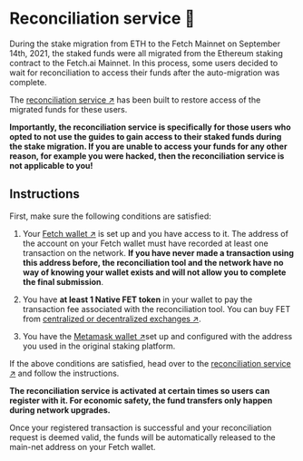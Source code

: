 # Reconciliation service 🤝

During the stake migration from ETH to the Fetch Mainnet on September 14th, 2021, the staked funds were all migrated from the Ethereum staking contract to the Fetch.ai Mainnet. In this process, some users decided to wait for reconciliation to access their funds after the auto-migration was complete.

The [reconciliation service ↗️](https://browse-fetchhub.fetch.ai/reconciliation) has been built to restore access of the migrated funds for these users.

**Importantly, the reconciliation service is specifically for those users who opted to not use the guides to gain access to their staked funds during the stake migration. If you are unable to access your funds for any other reason, for example you were hacked, then the reconciliation service is not applicable to you!**

## Instructions

First, make sure the following conditions are satisfied:

1. Your [Fetch wallet ↗️](/guides/fetch-network/fetch-wallet-getting-started.mdx) is set up and you have access to it. The address of the account on your Fetch wallet must have recorded at least one transaction on the network. **If you have never made a transaction using this address before, the reconciliation tool and the network have no way of knowing your wallet exists and will not allow you to complete the final submission**.

2. You have **at least 1 Native FET token** in your wallet to pay the transaction fee associated with the reconciliation tool. You can buy FET from [centralized or decentralized exchanges ↗️](https://fetch-ai.network/get-fet/).

3. You have the [Metamask wallet ↗️](https://metamask.io/)set up and configured with the address you used in the original staking platform.

If the above conditions are satisfied, head over to the [reconciliation service ↗️](https://browse-fetchhub.fetch.ai/reconciliation) and follow the instructions.

**The reconciliation service is activated at certain times so users can register with it. For economic safety, the fund transfers only happen during network upgrades.**

Once your registered transaction is successful and your reconciliation request is deemed valid, the funds will be automatically released to the main-net address on your Fetch wallet.
